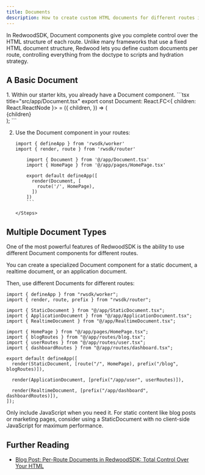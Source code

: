 ```yaml
---
title: Documents
description: How to create custom HTML documents for different routes in your Redwood SDK project
---
```



In RedwoodSDK, Document components give you complete control over the HTML structure of each route. Unlike many frameworks that use a fixed HTML document structure, Redwood lets you define custom documents per route, controlling everything from the doctype to scripts and hydration strategy.

## A Basic Document

<Steps>
1. Within our starter kits, you already have a Document component.
    ```tsx title="src/app/Document.tsx"
    export const Document: React.FC<{ children: React.ReactNode }> = ({
      children,
    }) => (
      <html lang="en">
        <head>
          <meta charSet="utf-8" />
          <meta name="viewport" content="width=device-width, initial-scale=1" />
          <title>@redwoodjs/starter-standard</title>
          <link rel="modulepreload" href="/src/client.tsx" />
        </head>
        <body>
          <div id="root">{children}</div>
          <script>import("/src/client.tsx")</script>
        </body>
      </html>
    );
    ```

2.  Use the Document component in your routes:
    ```tsx title="src/worker.tsx" "Document" {4,8}
    import { defineApp } from 'rwsdk/worker'
    import { render, route } from 'rwsdk/router'

        import { Document } from '@/app/Document.tsx'
        import { HomePage } from '@/app/pages/HomePage.tsx'

        export default defineApp([
          render(Document, [
            route('/', HomePage),
          ])
        ])
        ```

    </Steps>

## Multiple Document Types

One of the most powerful features of RedwoodSDK is the ability to use different Document components for different routes.

You can create a specialized Document component for a static document, a realtime document, or an application document.

Then, use different Documents for different routes:

```tsx title="src/worker.tsx" "StaticDocument" "ApplicationDocument" "RealtimeDocument" collapse={8-11}
import { defineApp } from "rwsdk/worker";
import { render, route, prefix } from "rwsdk/router";

import { StaticDocument } from "@/app/StaticDocument.tsx";
import { ApplicationDocument } from "@/app/ApplicationDocument.tsx";
import { RealtimeDocument } from "@/app/RealtimeDocument.tsx";

import { HomePage } from "@/app/pages/HomePage.tsx";
import { blogRoutes } from "@/app/routes/blog.tsx";
import { userRoutes } from "@/app/routes/user.tsx";
import { dashboardRoutes } from "@/app/routes/dashboard.tsx";

export default defineApp([
  render(StaticDocument, [route("/", HomePage), prefix("/blog", blogRoutes)]),

  render(ApplicationDocument, [prefix("/app/user", userRoutes)]),

  render(RealtimeDocument, [prefix("/app/dashboard", dashboardRoutes)]),
]);
```

<Aside type="tip" title="Performance Optimization">
  Only include JavaScript when you need it. For static content like blog posts
  or marketing pages, consider using a StaticDocument with no client-side
  JavaScript for maximum performance.
</Aside>

## Further Reading

- [Blog Post: Per-Route Documents in RedwoodSDK: Total Control Over Your HTML](https://rwsdk.com/blog/redwoodsdk-multiple-documents)
